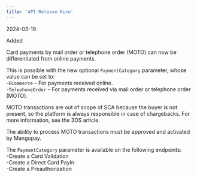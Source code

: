 ```yaml
---
title: 'API Release Kivu'  
---
```

<span class="date">2024-03-19</span>  
  
  
<div class="pill pill-green">Added</div>  
  

Card payments by mail order or telephone order (MOTO) can now be differentiated from online payments.  

This is possible with the new optional `PaymentCategory` parameter, whose value can be set to:  
-`ECommerce` – For payments received online.   
-`TelephoneOrder` – For payments received via mail order or telephone order (MOTO).   

MOTO transactions are out of scope of SCA because the buyer is not present, so the platform is always responsible in case of chargebacks. For more information, see the 3DS article.   

The ability to process MOTO transactions must be approved and activated by Mangopay.  

The `PaymentCategory` parameter is available on the following endpoints:  
-Create a Card Validation  
-Create a Direct Card PayIn  
-Create a Preauthorization